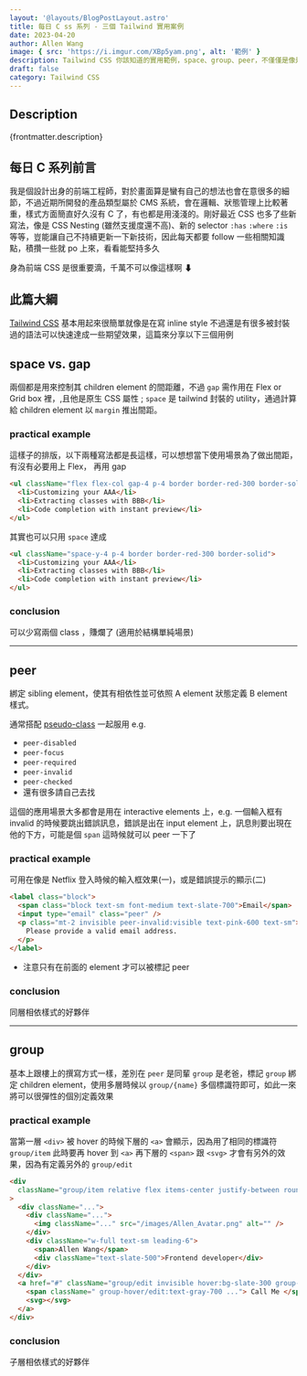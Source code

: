 ```yaml
---
layout: '@layouts/BlogPostLayout.astro'
title: 每日 C ss 系列 - 三個 Tailwind 實用案例
date: 2023-04-20
author: Allen Wang
image: { src: 'https://i.imgur.com/XBp5yam.png', alt: '範例' }
description: Tailwind CSS 你該知道的實用範例，space、group、peer，不僅僅是像是在寫 inline style 而是用更簡潔的描述達成樣式效果
draft: false
category: Tailwind CSS
---
```



## Description

<p>{frontmatter.description}</p>

## 每日 C 系列前言

我是個設計出身的前端工程師，對於畫面算是蠻有自己的想法也會在意很多的細節，不過近期所開發的產品類型屬於 CMS 系統，會在邏輯、狀態管理上比較著重，樣式方面簡直好久沒有 C 了，有也都是用淺淺的。剛好最近 CSS 也多了些新寫法，像是 CSS Nesting (雖然支援度還不高)、新的 selector `:has` `:where` `:is` 等等，豈能讓自己不持續更新一下新技術，因此每天都要 follow 一些相關知識點，積攢一些就 po 上來，看看能堅持多久

身為前端 CSS 是很重要滴，千萬不可以像這樣啊 ⬇

<PostImage src="https://i.imgur.com/En3Sz11.png" width={400} height={500} aspectRatio="1/1" />

## 此篇大綱

[Tailwind CSS](https://tailwindcss.com/) 基本用起來很簡單就像是在寫 inline style 不過還是有很多被封裝過的語法可以快速達成一些期望效果，這篇來分享以下三個用例

## space vs. gap

兩個都是用來控制其 children element 的間距離，不過 `gap` 需作用在 Flex or Grid box 裡，,且他是原生 CSS 屬性 ; `space` 是 tailwind 封裝的 utility，通過計算給 children element 以 `margin` 推出間距。

### practical example

<TailwindSpace />

這樣子的排版，以下兩種寫法都是長這樣，可以想想當下使用場景為了做出間距，有沒有必要用上 Flex， 再用 gap

```html
<ul className="flex flex-col gap-4 p-4 border border-red-300 border-solid">
  <li>Customizing your AAA</li>
  <li>Extracting classes with BBB</li>
  <li>Code completion with instant preview</li>
</ul>
```

其實也可以只用 `space` 達成

```html
<ul className="space-y-4 p-4 border border-red-300 border-solid">
  <li>Customizing your AAA</li>
  <li>Extracting classes with BBB</li>
  <li>Code completion with instant preview</li>
</ul>
```

### conclusion

可以少寫兩個 class ，賺爛了 (適用於結構單純場景)

---

## peer

綁定 sibling element，使其有相依性並可依照 A element 狀態定義 B element 樣式。

通常搭配 [pseudo-class](https://developer.mozilla.org/en-US/docs/Web/CSS/Pseudo-classes) 一起服用 e.g.

- `peer-disabled`
- `peer-focus`
- `peer-required`
- `peer-invalid`
- `peer-checked`
- 還有很多請自己去找

這個的應用場景大多都會是用在 interactive elements 上，e.g. 一個輸入框有 invalid 的時候要跳出錯誤訊息，錯誤是出在 input element 上，訊息則要出現在他的下方，可能是個 `span` 這時候就可以 peer 一下了

### practical example

可用在像是 Netflix 登入時候的輸入框效果(一)，或是錯誤提示的顯示(二)

<TailwindPeer />

```html
<label class="block">
  <span class="block text-sm font-medium text-slate-700">Email</span>
  <input type="email" class="peer" />
  <p class="mt-2 invisible peer-invalid:visible text-pink-600 text-sm">
    Please provide a valid email address.
  </p>
</label>
```

- 注意只有在前面的 element 才可以被標記 peer

### conclusion

同層相依樣式的好夥伴

---

## group

基本上跟樓上的撰寫方式一樣，差別在 `peer` 是同輩 `group` 是老爸，標記 `group` 綁定 children element，使用多層時候以 `group/{name}` 多個標識符即可，如此一來將可以很彈性的個別定義效果

### practical example

<TailwindGroup />

當第一層 `<div>` 被 hover 的時候下層的 `<a>` 會顯示，因為用了相同的標識符 `group/item` 此時要再 hover 到 `<a>` 再下層的 `<span>` 跟 `<svg>` 才會有另外的效果，因為有定義另外的 `group/edit`

```html
<div
  className="group/item relative flex items-center justify-between rounded-xl p-4 bg-slate-100 hover:bg-slate-200 cursor-pointer"
>
  <div className="...">
    <div className="...">
      <img className="..." src="/images/Allen_Avatar.png" alt="" />
    </div>
    <div className="w-full text-sm leading-6">
      <span>Allen Wang</span>
      <div className="text-slate-500">Frontend developer</div>
    </div>
  </div>
  <a href="#" className="group/edit invisible hover:bg-slate-300 group-hover/item:visible ...">
    <span className=" group-hover/edit:text-gray-700 ..."> Call Me </span>
    <svg></svg>
  </a>
</div>
```

### conclusion

子層相依樣式的好夥伴
